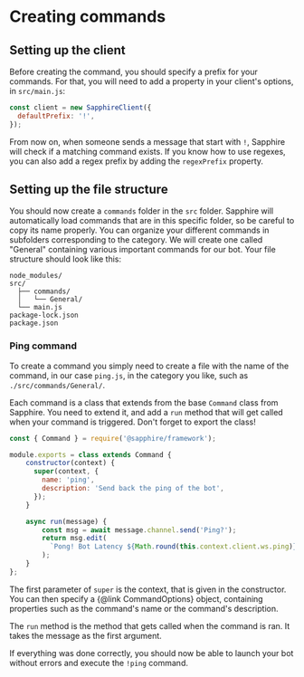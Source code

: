 
# Creating commands

## Setting up the client

Before creating the command, you should specify a prefix for your commands.
For that, you will need to add a property in your client's options, in `src/main.js`:

```javascript
const client = new SapphireClient({
  defaultPrefix: '!',
});
```

From now on, when someone sends a message that start with `!`, Sapphire will check if a matching command exists.
If you know how to use regexes, you can also add a regex prefix by adding the `regexPrefix` property.

## Setting up the file structure

You should now create a `commands` folder in the `src` folder. Sapphire will automatically load commands that are in
this specific folder, so be careful to copy its name properly.
You can organize your different commands in subfolders corresponding to the category. We will create one called
"General" containing various important commands for our bot.
Your file structure should look like this:

```
node_modules/
src/
  ├── commands/
  │   └── General/
  └── main.js
package-lock.json
package.json
```

### Ping command

To create a command you simply need to create a file with the name of the command, in our case `ping.js`, in the
category you like, such as `./src/commands/General/`.

Each command is a class that extends from the base `Command` class from Sapphire. You need to extend it, and add a
`run` method that will get called when your command is triggered.
Don't forget to export the class!

```javascript
const { Command } = require('@sapphire/framework');

module.exports = class extends Command {
    constructor(context) {
      super(context, {
        name: 'ping',
        description: 'Send back the ping of the bot',
      });
    }

    async run(message) {
        const msg = await message.channel.send('Ping?');
        return msg.edit(
          `Pong! Bot Latency ${Math.round(this.context.client.ws.ping)}ms. API Latency ${msg.createdTimestamp - message.createdTimestamp}ms.`
        );
    }
};
```

The first parameter of `super` is the context, that is given in the constructor. You can then specify a
{@link CommandOptions} object, containing properties such as the command's name or the
command's description.

The `run` method is the method that gets called when the command is ran. It takes the message as the first argument.

If everything was done correctly, you should now be able to launch your bot without errors and execute the `!ping` command.
